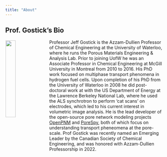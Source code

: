 ```yaml
---
title: "About"
---
```


## Prof. Gostick's Bio

<img style="float: left; padding: 3px 10px 1px 1px;" src="_static/images/Gostick-headshot-2019.jpg" width="25%" align="left"><p>Professor Jeff Gostick is the Azzam-Dullien Professor of Chemical Engineering at the University of Waterloo, where he runs the Porous Materials Engineering & Analysis Lab.  Prior to joining UofW he was an Associate Professor in Chemical Engineering at McGill University in Montreal from 2010 to 2016.  His PhD work focused on multiphase transport phenomena in hydrogen fuel cells. Upon completion of his PhD from the University of Waterloo in 2008 he did post-doctoral work at with the US Department of Energy at the Lawrence Berkeley National Lab, where he used the ALS synchrotron to perform 'cat scans' on electrodes, which led to his current interest in volumetric image analysis. He is the lead developer of the open-source pore network modeling projects [OpenPNM](https://openpnm.org) and [PoreSpy](https://porespy.org), both of which focus on understanding transport pheneomena at the pore-scale. Prof Gostick was recently named an Emerging Leader by the Canadian Society of Chemical Engineering, and was honored with Azzam-Dullien Professorship in 2022.</p>

